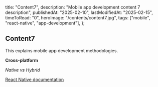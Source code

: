  title: "Content7",
  description: "Mobile app development content 7 description",
  publishedAt: "2025-02-10",
  lastModifiedAt: "2025-02-15",
  timeToRead: "0",
  heroImage: "/contents/content7.jpg",
  tags: ["mobile", "react-native", "app-development"],
};

## Content7

This explains mobile app development methodologies.

**Cross-platform**

_Native vs Hybrid_

[React Native documentation](https://reactnative.dev)
